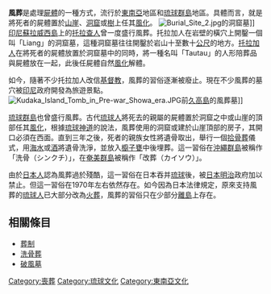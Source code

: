 {{unreferenced|time=2015-05-26T20:22:32+00:00}}

'''風葬'''是處理[[屍體|屍體]]的一種方式，流行於[[東南亞|東南亞]]地區和[[琉球群島|琉球群島]]地區。具體而言，就是將死者的屍體置於[[山崖|山崖]]、[[洞窟|洞窟]]或[[樹|樹]]上任其[[風化|風化]]。
[[Image:Burial_Site_2.jpg|thumb]]的洞窟墓]]
[[印尼|印尼]][[蘇拉威西島|蘇拉威西島]]上的[[托拉查人|托拉查人]]曾一度盛行風葬。托拉加人在岩壁的橫穴上開鑿一個叫「Liang」的洞窟墓，這種洞窟墓往往開鑿於岩山十至數十[[公尺|公尺]]的地方。[[托拉查人|托拉加人]]在將死者的屍體放置於洞窟墓中的同時，將一種名叫「Tautau」的人形陪葬品與屍體放在一起，此後任屍體自然[[風化|風化]]解體。

如今，隨著不少托拉加人改信[[基督教|基督教]]，風葬的習俗逐漸被廢止。現在不少風葬的墓穴被[[印尼|印尼]]政府開發為旅遊景點。
[[Image:Kudaka_Island_Tomb_in_Pre-war_Showa_era.JPG|thumb]]前[[久高島|久高島]]的風葬墓]]

[[琉球群島|琉球群島]]也曾盛行風葬。古代[[琉球人|琉球人]]將死去的親屬的屍體置於洞窟之中或山崖的頂部任其[[風化|風化]]，根據[[琉球神道|琉球神道]]的說法，風葬使用的洞窟或建於山崖頂部的房子，其開口必須在西面。直到三年之後，死者的親族女性將遺骨取出，舉行一個[[拾骨葬|拾骨葬]]儀式，用[[海水|海水]]或[[酒|酒]]將遺骨洗淨，並放入[[櫥子甕|櫥子甕]]中後埋葬。這一習俗在[[沖繩群島|沖繩群島]]被稱作「洗骨（シンクチ）」，在[[奄美群島|奄美群島]]被稱作「改葬（カイソウ）」。

由於[[日本人|日本人]]認為風葬過於殘酷，這一習俗在日本吞并[[琉球|琉球]]後，被[[日本|日本]][[明治|明治]]政府加以禁止。但這一習俗在1970年左右依然存在。如今因為日本法律規定，原來支持風葬的[[琉球人|琉球人]]已大部分改為[[火葬|火葬]]，風葬的習俗只在少部分[[離島|離島]]上存在。

== 相關條目 ==
*[[葬制|葬制]]
*[[洗骨葬|洗骨葬]]
*[[破風墓|破風墓]]
[[Category:喪葬|Category:喪葬]]
[[Category:琉球文化|Category:琉球文化]]
[[Category:東南亞文化|Category:東南亞文化]]